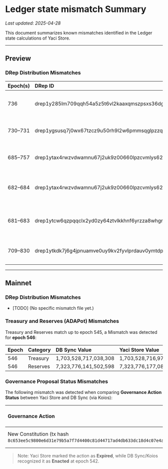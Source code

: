 # Ledger state mismatch Summary

_Last updated: 2025-04-28_

This document summarizes known mismatches identified in the Ledger state calculations of Yaci Store.

---

## Preview

### DRep Distribution Mismatches

| Epoch(s)   | DRep ID                                                    | DRep Hash                                                | Note            |
|:-----------|:-----------------------------------------------------------|:---------------------------------------------------------|:----------------|
| 736        | drep1y285lm709qqh54a5z5t6vl2kaaxqmszpsxs36dgh3h2n7nqltj46y | 8f4fefcf28017a57b41517a67d56ef4c0dc04181a11d35178dd53f4c | Amount mismatch (vs DB Sync) |
| 730–731    | drep1ygsusq7j0wx67tzcz9u50rh9l2w6pmmsqglpzzqathlf0rqm87es5 | 21c803d27b8daf2c581179478ee5fa9da0ef70023e11081d5dfe978c | Amount mismatch (vs DB Sync) |
| 685–757    | drep1ytax4rwzvdwamnu67j2uk9z00660lpzcvmlys6266l9kt5c262k7m | fa6a8dc2635dddcf9af495cb144f7eb4ff845866fe48695ad7cb65d3 | Amount mismatch (vs DB Sync) |
| 682–684    | drep1ytax4rwzvdwamnu67j2uk9z00660lpzcvmlys6266l9kt5c262k7m | fa6a8dc2635dddcf9af495cb144f7eb4ff845866fe48695ad7cb65d3 | Only in Yaci Store (not in Db Sync) |
| 681–683    | drep1ytcw6qzpqqclx2yd0zy64ztvlkkhnf6yrzza8whgnq4vz5gh89626 | f0ed00410031f3288d7889aa896cfdad79a7441885d3bae8982ac151 | Only in Yaci Store (not in Db Sync) |
| 709–830    | drep1ytkdk7j6g4jpnuamve0uy9kv2fyvlprdauv0ymtdpvkrt2gla0chu | ecdb7a5a456419f3bb665fc216cc5248cf846def18f26d6d0b2c35a9 | Amount mismatch (vs DB Sync) |

---

## Mainnet

### DRep Distribution Mismatches
- [TODO] (No specific mismatch file yet.)

### Treasury and Reserves (ADAPot) Mismatches
Treasury and Reserves match up to epoch 545, a Mismatch was detected for **epoch 546**:

| Epoch | Category | DB Sync Value | Yaci Store Value |
|:------|:----------|:--------------|:-----------------|
| 546 | Treasury | 1,703,528,717,038,308| 1,703,528,716,975,798|
| 546 | Reserves | 7,323,776,141,502,598 | 7,323,776,177,082,630 |
### Governance Proposal Status Mismatches

The following mismatch was detected when comparing **Governance Action Status** between Yaci Store and DB Sync (via Koios):

| Governance Action | DB Sync Status | Yaci Store Status | Notes |
|:------------------|:---------------|:------------------|:------|
| New Constitution (tx hash `8c653ee5c9800e6d31e79b5a7f7d4400c81d44717ad4db633dc18d4c07e4a4fd`) | Enacted (epoch 542) | Expired | Mismatch in status recognition |

> Note: Yaci Store marked the action as **Expired**, while DB Sync/Koios recognized it as **Enacted** at epoch 542.

